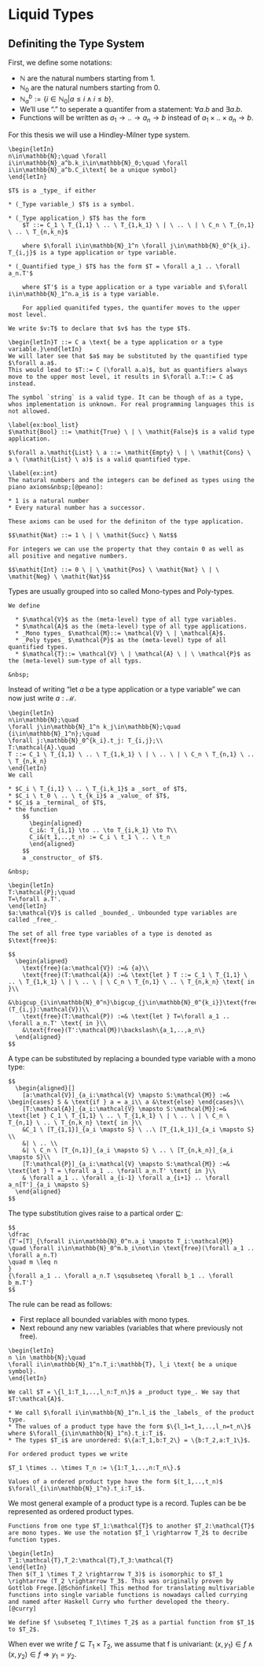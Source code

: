 \setcounter{section}{2}

# Liquid Types

## Definiting the Type System

First, we define some notations:

* $\mathbb{N}$ are the natural numbers starting from $1$.
* $\mathbb{N}_0$ are the natural numbers starting from $0$.
* $\mathbb{N}_a^b:=\{i\in \mathbb{N}_0 | a \leq i \land i \leq b\}$.
* We'll use "$.$" to seperate a quantifer from a statement: $\forall a . b$ and $\exists a . b$.
* Functions will be written as $a_1 \to .. \to a_n \to b$ instead of $a_1 \times .. \times a_n \to b$.

For this thesis we will use a Hindley-Milner type system.

```block2
\begin{letIn}
n\in\mathbb{N};\quad \forall i\in\mathbb{N}_a^b.k_i\in\mathbb{N}_0;\quad \forall i\in\mathbb{N}_a^b.C_i\text{ be a unique symbol}
\end{letIn}

$T$ is a _type_ if either

* (_Type variable_) $T$ is a symbol.

* (_Type application_) $T$ has the form
    $T ::= C_1 \ T_{1,1} \ .. \ T_{1,k_1} \ | \ .. \ | \ C_n \ T_{n,1} \ .. \ T_{n,k_n}$
    
    where $\forall i\in\mathbb{N}_1^n \forall j\in\mathbb{N}_0^{k_i}. T_{i,j}$ is a type application or type variable.

* (_Quantified type_) $T$ has the form $T = \forall a_1 .. \forall a_n.T'$

    where $T'$ is a type application or a type variable and $\forall i\in\mathbb{N}_1^n.a_i$ is a type variable.
    
    For applied quanitifed types, the quantifer moves to the upper most level.

We write $v:T$ to declare that $v$ has the type $T$.
```

```block2
\begin{letIn}T ::= C a \text{ be a type application or a type variable.}\end{letIn}
We will later see that $a$ may be substituted by the quantified type $\forall a.a$.
This would lead to $T::= C (\forall a.a)$, but as quantifiers always move to the upper most level, it results in $\forall a.T::= C a$ instead.
```

```block2
The symbol `string` is a valid type. It can be though of as a type, whos implementation is unknown. For real programming languages this is not allowed.
```

```block2
\label{ex:bool_list}
$\mathit{Bool} ::= \mathit{True} \ | \ \mathit{False}$ is a valid type application.

$\forall a.\mathit{List} \ a ::= \mathit{Empty} \ | \ \mathit{Cons} \ a \ (\mathit{List} \ a)$ is a valid quantified type.
```

```block2
\label{ex:int}
The natural numbers and the integers can be defined as types using the piano axioms&nbsp;[@peano]:

* 1 is a natural number
* Every natural number has a successor.

These axioms can be used for the definiton of the type application.

$$\mathit{Nat} ::= 1 \ | \ \mathit{Succ} \ Nat$$

For integers we can use the property that they contain 0 as well as all positive and negative numbers.
  
$$\mathit{Int} ::= 0 \ | \ \mathit{Pos} \ \mathit{Nat} \ | \ \mathit{Neg} \ \mathit{Nat}$$
```

Types are usually grouped into so called Mono-types and Poly-types.

```definition
We define

  * $\mathcal{V}$ as the (meta-level) type of all type variables.
  * $\mathcal{A}$ as the (meta-level) type of all type applications.
  * _Mono types_ $\mathcal{M}::= \mathcal{V} \ | \mathcal{A}$.
  * _Poly types_ $\mathcal{P}$ as the (meta-level) type of all quantified types.
  * $\mathcal{T}::= \mathcal{V} \ | \mathcal{A} \ | \ \mathcal{P}$ as the (meta-level) sum-type of all typs.

&nbsp;
```

Instead of writing "let $a$ be a type application or a type variable" we can now just write $a:\mathcal{M}$.

```definition
\begin{letIn}
n\in\mathbb{N};\quad
\forall j\in\mathbb{N}_1^n k_j\in\mathbb{N};\quad
{i\in\mathbb{N}_1^n};\quad
\forall j:\mathbb{N}_0^{k_i}.t_j: T_{i,j};\\
T:\mathcal{A}.\quad
T ::= C_1 \ T_{1,1} \ .. \ T_{1,k_1} \ | \ .. \ | \ C_n \ T_{n,1} \ .. \ T_{n,k_n}
\end{letIn}
We call

* $C_i \ T_{i,1} \ .. \ T_{i,k_1}$ a _sort_ of $T$,
* $C_i \ t_0 \ .. \ t_{k_i}$ a _value_ of $T$,
* $C_i$ a _terminal_ of $T$,
* the function
    $$
      \begin{aligned}
      C_i&: T_{i,1} \to .. \to T_{i,k_1} \to T\\
      C_i&(t_1,..,t_n) := C_i \ t_1 \ .. \ t_n
      \end{aligned}
    $$
    a _constructor_ of $T$.

&nbsp;
```

```definition
\begin{letIn}
T:\mathcal{P};\quad
T=\forall a.T'.
\end{letIn}
$a:\mathcal{V}$ is called _bounded_. Unbounded type variables are called _free_. 

The set of all free type variables of a type is denoted as $\text{free}$:

$$
  \begin{aligned}
    \text{free}(a:\mathcal{V}) :=& {a}\\
    \text{free}(T:\mathcal{A}) :=& \text{let } T ::= C_1 \ T_{1,1} \ .. \ T_{1,k_1} \ | \ .. \ | \ C_n \ T_{n,1} \ .. \ T_{n,k_n} \text{ in }\\
    &\bigcup_{i\in\mathbb{N}_0^n}\bigcup_{j\in\mathbb{N}_0^{k_i}}\text{free}(T_{i,j}:\mathcal{V})\\
    \text{free}(T:\mathcal{P}) :=& \text{let } T=\forall a_1 .. \forall a_n.T' \text{ in }\\
    &\text{free}(T':\mathcal{M})\backslash\{a_1,..,a_n\}
  \end{aligned}
$$
```

A type can be substituted by replacing a bounded type variable with a mono type:

```definition
$$
  \begin{aligned}[]
    [a:\mathcal{V}]_{a_i:\mathcal{V} \mapsto S:\mathcal{M}} :=& \begin{cases} S & \text{if } a = a_i\\ a &\text{else} \end{cases}\\
    [T:\mathcal{A}]_{a_i:\mathcal{V} \mapsto S:\mathcal{M}}:=& \text{let } C_1 \ T_{1,1} \ .. \ T_{1,k_1} \ | \ .. \ | \ C_n \ T_{n,1} \ .. \ T_{n,k_n} \text{ in }\\
    &C_1 \ [T_{1,1}]_{a_i \mapsto S} \ ..\ [T_{1,k_1}]_{a_i \mapsto S} \\
    &| \ .. \\
    &| \ C_n \ [T_{n,1}]_{a_i \mapsto S} \ .. \ [T_{n,k_n}]_{a_i \mapsto S}\\
    [T:\mathcal{P}]_{a_i:\mathcal{V} \mapsto S:\mathcal{M}} :=& \text{let } T = \forall a_1 .. \forall a_n.T' \text{ in }\\
    & \forall a_1 .. \forall a_{i-1} \forall a_{i+1} .. \forall a_n[T']_{a_i \mapsto S}
  \end{aligned}
$$
```

The type substitution gives raise to a partical order $\sqsubseteq$:

```block2
$$
\dfrac
{T'=[T]_{\forall i\in\mathbb{N}_0^n.a_i \mapsto T_i:\mathcal{M}} 
\quad \forall i\in\mathbb{N}_0^m.b_i\not\in \text{free}(\forall a_1 .. \forall a_n.T)
\quad m \leq n
}
{\forall a_1 .. \forall a_n.T \sqsubseteq \forall b_1 .. \forall b_m.T'}
$$
```

The rule can be read as follows:

* First replace all bounded variables with mono types.
* Next rebound any new variables (variables that where previously not free).

```block2
\begin{letIn}
n \in \mathbb{N};\quad
\forall i\in\mathbb{N}_1^n.T_i:\mathbb{T}, l_i \text{ be a unique symbol}.
\end{letIn}

We call $T = \{l_1:T_1,..,l_n:T_n\}$ a _product type_. We say that $T:\mathcal{A}$.

* We call $\forall i\in\mathbb{N}_1^n.l_i$ the _labels_ of the product type.
* The values of a product type have the form $\{l_1=t_1,..,l_n=t_n\}$ where $\forall_{i\in\mathbb{N}_1^n}.t_i:T_i$.
* The types $T_i$ are unordered: $\{a:T_1,b:T_2\} = \{b:T_2,a:T_1\}$.

For ordered product types we write

$T_1 \times .. \times T_n := \{1:T_1,..,n:T_n\}.$

Values of a ordered product type have the form $(t_1,..,t_n)$ $\forall_{i\in\mathbb{N}_1^n}.t_i:T_i$.
```

We most general example of a product type is a record. Tuples can be be represented as ordered product types.

```block2

Functions from one type $T_1:\mathcal{T}$ to another $T_2:\mathcal{T}$ are mono types. We use the notation $T_1 \rightarrow T_2$ to decribe function types.
```

```block2
\begin{letIn}
T_1:\mathcal{T},T_2:\mathcal{T},T_3:\mathcal{T}
\end{letIn}
Then $(T_1 \times T_2 \rightarrow T_3)$ is isomorphic to $T_1 \rightarrow (T_2 \rightarrow T_3$. This was originally proven by Gottlob Frege.[@Schönfinkel] This method for translating multivariable functions into single variable functions is nowadays called currying and named after Haskell Curry who further developed the theory.[@curry] 
```

```definition

We define $f \subseteq T_1\times T_2$ as a partial function from $T_1$ to $T_2$.
```

When ever we write $f \subseteq T_1\times T_2$, we assume that f is univariant: $(x,y_1)\in f \land (x,y_2)\in f \Rightarrow y_1 = y_2$.